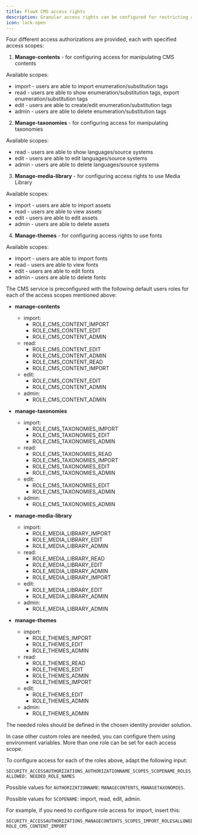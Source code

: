 ```yaml
---
title: FlowX CMS access rights
description: Granular access rights can be configured for restricting access to the CMS component.
icon: lock-open
---
```


Four different access authorizations are provided, each with specified access scopes:

1. **Manage-contents** - for configuring access for manipulating CMS contents

Available scopes:

* import - users are able to import enumeration/substitution tags
* read - users are able to show enumeration/substitution tags, export enumeration/substitution tags
* edit - users are able to create/edit enumeration/substitution tags
* admin - users are able to delete enumeration/substitution tags

2. **Manage-taxonomies** - for configuring access for manipulating taxonomies

Available scopes:

* read - users are able to show languages/source systems
* edit - users are able to edit languages/source systems
* admin - users are able to delete languages/source systems

3. **Manage-media-library** - for configuring access rights to use Media Library

Available scopes:

* import - users are able to import assets
* read - users are able to view assets
* edit - users are able to edit assets
* admin - users are able to delete assets

4. **Manage-themes** - for configuring access rights to use fonts

Available scopes:

* import - users are able to import fonts
* read - users are able to view fonts
* edit - users are able to edit fonts
* admin - users are able to delete fonts

The CMS service is preconfigured with the following default users roles for each of the access scopes mentioned above:

* **manage-contents**
  * import:
    * ROLE_CMS_CONTENT_IMPORT
    * ROLE\_CMS\_CONTENT\_EDIT
    * ROLE\_CMS\_CONTENT\_ADMIN
  * read:
    * ROLE\_CMS\_CONTENT\_EDIT
    * ROLE\_CMS\_CONTENT\_ADMIN
    * ROLE_CMS_CONTENT_READ
    * ROLE_CMS_CONTENT_IMPORT
  * edit:
    * ROLE\_CMS\_CONTENT\_EDIT
    * ROLE\_CMS\_CONTENT\_ADMIN
  * admin:
    * ROLE_CMS_CONTENT_ADMIN

* **manage-taxonomies**
  * import:
    * ROLE_CMS_TAXONOMIES_IMPORT
    * ROLE_CMS_TAXONOMIES_EDIT
    * ROLE_CMS_TAXONOMIES_ADMIN
  * read:
    * ROLE_CMS_TAXONOMIES_READ
    * ROLE_CMS_TAXONOMIES_IMPORT
    * ROLE_CMS_TAXONOMIES_EDIT
    * ROLE_CMS_TAXONOMIES_ADMIN
  * edit:
    * ROLE_CMS_TAXONOMIES_EDIT
    * ROLE_CMS_TAXONOMIES_ADMIN
  * admin:
    * ROLE_CMS_TAXONOMIES_ADMIN

* **manage-media-library**
  * import: 
    * ROLE_MEDIA_LIBRARY_IMPORT
    * ROLE_MEDIA_LIBRARY_EDIT
    * ROLE_MEDIA_LIBRARY_ADMIN
  * read:
    * ROLE_MEDIA_LIBRARY_READ
    * ROLE_MEDIA_LIBRARY_EDIT
    * ROLE_MEDIA_LIBRARY_ADMIN
    * ROLE_MEDIA_LIBRARY_IMPORT
  * edit:
    * ROLE_MEDIA_LIBRARY_EDIT
    * ROLE_MEDIA_LIBRARY_ADMIN
  * admin:
    * ROLE_MEDIA_LIBRARY_ADMIN


* **manage-themes**
  * import: 
    * ROLE_THEMES_IMPORT
    * ROLE_THEMES_EDIT
    * ROLE_THEMES_ADMIN
  * read:
    * ROLE_THEMES_READ
    * ROLE_THEMES_EDIT
    * ROLE_THEMES_ADMIN
    * ROLE_THEMES_IMPORT
  * edit:
    * ROLE_THEMES_EDIT
    * ROLE_THEMES_ADMIN
  * admin:
    * ROLE_THEMES_ADMIN

<Info>
The needed roles should be defined in the chosen identity provider solution.
</Info>

In case other custom roles are needed, you can configure them using environment variables. More than one role can be set for each access scope.

To configure access for each of the roles above, adapt the following input:

`SECURITY_ACCESSAUTHORIZATIONS_AUTHORIZATIONNAME_SCOPES_SCOPENAME_ROLESALLOWED: NEEDED_ROLE_NAMES`

Possible values for `AUTHORIZATIONNAME`: `MANAGECONTENTS`, `MANAGETAXONOMIES`.

Possible values for `SCOPENAME`: import, read, edit, admin.

For example, if you need to configure role access for import, insert this:

```
SECURITY_ACCESSAUTHORIZATIONS_MANAGECONTENTS_SCOPES_IMPORT_ROLESALLOWED: ROLE_CMS_CONTENT_IMPORT
```
